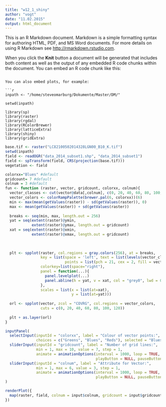 ```yaml
---
title: "w12_1_shiny"
author: "vogt"
date: "11.02.2015"
output: html_document
---
```


This is an R Markdown document. Markdown is a simple formatting syntax for authoring HTML, PDF, and MS Word documents. For more details on using R Markdown see <http://rmarkdown.rstudio.com>.

When you click the **Knit** button a document will be generated that includes both content as well as the output of any embedded R code chunks within the document. You can embed an R code chunk like this:



```

You can also embed plots, for example:

```r

inpath <- "/home/steveomarburg/Dokumente/Master/DM/"

setwd(inpath)

library(sp)
library(raster)
library(rgdal)
library(RColorBrewer)
library(latticeExtra)
library(shiny)
library(gridExtra)
```

```r
base.tif <- raster("LC82100502014328LGN00_B10_K.tif")
setwd(inpath)
field <- readOGR("data_2014_subset1.shp", "data_2014_subset1")
field <- spTransform(field, CRS(projection(base.tif)))
vegetation <- field
```

```r
colorxx="Blues" #default
gridcount= 7 #default
colnum = 3 #default
fun <- function (raster, vector, gridcount, colorxx, colnum){
  vector_classes <- cut(vector@data[,colnum], c(0, 20, 40, 60, 80, 100, 120))
  vector_colors <- colorRampPalette(brewer.pal(6, colorxx))(6)
  min <- max(mean(getValues(raster)) - sd(getValues(raster)), 0)
  max <- mean(getValues(raster)) + sd(getValues(raster))
  
  breaks <- seq(min, max, length.out = 256)
  yat = seq(extent(raster)@ymin, 
            extent(raster)@ymax, length.out = gridcount)
  xat = seq(extent(raster)@xmin, 
            extent(raster)@xmax, length.out = gridcount)
  
  
  
  plt <- spplot(raster, col.regions = gray.colors(256), at = breaks,
                key = list(space = 'left', text = list(levels(vector_classes)), 
                           points = list(pch = 21, cex = 2, fill = vector_colors)),
                colorkey=list(space="right"),
                panel = function(...){
                  panel.levelplot(...)
                  panel.abline(h = yat, v = xat, col = "grey0", lwd = 0.8, lty = 3) 
                },
                scales = list(x = list(at=xat),
                              y = list(at=yat)))
  
  orl <- spplot(vector, zcol = "COVRG", col.regions = vector_colors, 
                cuts = c(0, 20, 40, 60, 80, 100, 120))
  
  plt + as.layer(orl)
}
```

```r
inputPanel(
  selectInput(inputId = "colorxx", label = "Colour of vector points:",
              choices = c("Greens", "Blues", "Reds"), selected = "Blues"),
  sliderInput(inputId = "gridcount", label = "Number of grid lines:",
              min = 1, max = 10, value = 7, step = 1,
              animate = animationOptions(interval = 1000, loop = TRUE,
                                         playButton = NULL, pauseButton = NULL)),
  sliderInput(inputId = "colnum", label = "Attribute for Vector:",
              min = 1, max = 6, value = 3, step = 1,
              animate = animationOptions(interval = 1000, loop = TRUE,
                                         playButton = NULL, pauseButton = NULL))
)

renderPlot({
  map(raster, field, colnum = input$colnum, gridcount = input$gridcount, colorxx = input$colorxx)
})
```